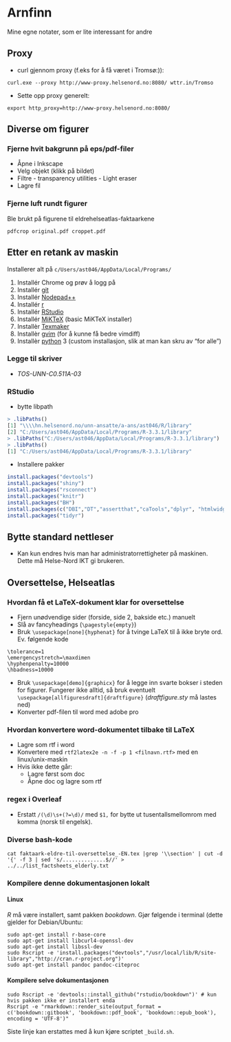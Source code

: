 ﻿# Arnfinn

Mine egne notater, som er lite interessant for andre

## Proxy

- curl gjennom proxy (f.eks for å få været i Tromsø:)):
```
curl.exe --proxy http://www-proxy.helsenord.no:8080/ wttr.in/Tromso
```
- Sette opp proxy generelt:
```
export http_proxy=http://www-proxy.helsenord.no:8080/
```

## Diverse om figurer

### Fjerne hvit bakgrunn på eps/pdf-filer

- Åpne i Inkscape
- Velg objekt (klikk på bildet)
- Filtre - transparency utilities - Light eraser
- Lagre fil

### Fjerne luft rundt figurer

Ble brukt på figurene til eldrehelseatlas-faktaarkene

`pdfcrop original.pdf croppet.pdf`

## Etter en retank av maskin

Installerer alt på `c/Users/ast046/AppData/Local/Programs/`

1. Installér Chrome og prøv å logg på
2. Installér [git](https://git-scm.com/download/win)
3. Installér [Nodepad++](https://notepad-plus-plus.org/download)
4. Installér [r](https://cran.r-project.org/bin/windows/base/)
5. Installér [RStudio](https://www.rstudio.com/products/rstudio/download/)
6. Installér [MiKTeX](https://miktex.org/download) (basic MiKTeX installer)
7. Installèr [Texmaker](http://www.xm1math.net/texmaker/download.html)
8. Installèr [gvim](http://mirror.netinch.com/pub/vim/pc/) (for å kunne få bedre vimdiff)
9. Installèr [python](https://www.python.org/downloads/) 3 (custom installasjon, slik at man kan skru av "for alle")

### Legge til skriver

- *TOS-UNN-C0.511A-03*

### RStudio

- bytte libpath
```r
> .libPaths()
[1] "\\\\hn.helsenord.no/unn-ansatte/a-ans/ast046/R/library"
[2] "C:/Users/ast046/AppData/Local/Programs/R-3.3.1/library"
> .libPaths("C:/Users/ast046/AppData/Local/Programs/R-3.3.1/library")
> .libPaths()
[1] "C:/Users/ast046/AppData/Local/Programs/R-3.3.1/library"
```

- Installere pakker
```r
install.packages("devtools")
install.packages("shiny")
install.packages("rsconnect")
install.packages("knitr")
install.packages("BH")
install.packages(c("DBI","DT","assertthat","caTools","dplyr", "htmlwidgets", "lazyeval","rmarkdown","tibble"))
install.packages("tidyr")
```

## Bytte standard nettleser

- Kan kun endres hvis man har administratorrettigheter på maskinen. Dette må Helse-Nord IKT gi brukeren.

## Oversettelse, Helseatlas

### Hvordan få et LaTeX-dokument klar for oversettelse

- Fjern unødvendige sider (forside, side 2, bakside etc.) manuelt
- Slå av fancyheadings (`\pagestyle{empty}`)
- Bruk `\usepackage[none]{hyphenat}` for å tvinge LaTeX til å ikke bryte ord. Ev. følgende kode
```
\tolerance=1
\emergencystretch=\maxdimen
\hyphenpenalty=10000
\hbadness=10000
```
- Bruk `\usepackage[demo]{graphicx}` for å legge inn svarte bokser i steden for figurer. 
  Fungerer ikke alltid, så bruk eventuelt `\usepackage[allfiguresdraft]{draftfigure}` (*draftfigure.sty* må lastes ned)
- Konverter pdf-filen til word med adobe pro

### Hvordan konvertere word-dokumentet tilbake til LaTeX

- Lagre som rtf i word
- Konvertere med `rtf2latex2e -n -f -p 1 <filnavn.rtf>` med en linux/unix-maskin
- Hvis ikke dette går:
   - Lagre først som doc
   - Åpne doc og lagre som rtf


### regex i Overleaf

- Erstatt `/(\d)\s+(?=\d)/` med `$1,` for bytte ut tusentallsmellomrom med komma (norsk til engelsk).

### Diverse bash-kode

`
cat faktaark-eldre-til-oversettelse_-EN.tex |grep '\\section' | cut -d '{' -f 3 | sed 's/..............$//' > ../../list_factsheets_elderly.txt
`



### Kompilere denne dokumentasjonen lokalt


#### Linux

*R* må være installert, samt pakken *bookdown*. Gjør følgende i terminal (dette gjelder for Debian/Ubuntu:

```
sudo apt-get install r-base-core 
sudo apt-get install libcurl4-openssl-dev
sudo apt-get install libssl-dev
sudo Rscript -e 'install.packages("devtools","/usr/local/lib/R/site-library","http://cran.r-project.org")'
sudo apt-get install pandoc pandoc-citeproc
```

#### Kompilere selve dokumentasjonen

```
sudo Rscript -e 'devtools::install_github("rstudio/bookdown")' # kun hvis pakken ikke er installert enda
Rscript -e "rmarkdown::render_site(output_format = c('bookdown::gitbook', 'bookdown::pdf_book', 'bookdown::epub_book'), encoding = 'UTF-8')"
```

Siste linje kan erstattes med å kun kjøre scriptet `_build.sh`.
